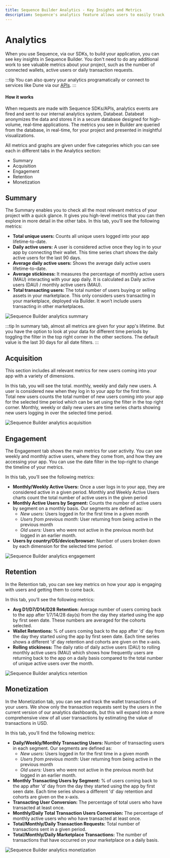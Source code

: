 ```yaml
---
title: Sequence Builder Analytics - Key Insights and Metrics
description: Sequence's analytics feature allows users to easily track key metrics in Sequence Builder without additional work. By using Sequence SDKs/APIs, analytics events are sent to Databeat for real-time storage and visualization.
---
```


# Analytics

When you use Sequence, via our SDKs, to build your application, you can see key insights in Sequence Builder. 
You don't need to do any additional work to see valuable metrics about your project, such as the number
of connected wallets, active users or daily transaction requests.

:::tip
You can also query your analytics programatically or connect to services like Dune via our [APIs](/api/analytics/overview).
:::

#### How it works

When requests are made with Sequence SDKs/APIs, analytics events are fired and sent to our internal analytics system, Databeat.
Databeat anonymizes the data and stores it in a secure database designed for high-volume, real-time applications. The metrics you see in Builder are 
queried from the database, in real-time, for your project and presented in insightful visualizations. 

All metrics and graphs are given under five categories which you can see each in different tabs in the Analytics section:
- Summary
- Acquisition
- Engagement
- Retention
- Monetization

## Summary

The Summary enables you to check all the most relevant metrics of your project with a quick glance. It gives you high-level metrics that you can then explore in more detail in the other tabs.
In this tab, you’ll see the following metrics:
- **Total unique users:** Counts all unique users logged into your app lifetime-to-date.
- **Daily active users:** A user is considered active once they log in to your app by connecting their wallet. This time series chart shows the daily active users for the last 90 days.
- **Average daily active users:** Shows the average daily active users lifetime-to-date.
- **Average stickiness:** It measures the percentage of monthly active users (MAU) interacting with your app daily. It is calculated as Daily active users (DAU) / monthly active users (MAU).
- **Total transacting users:** The total number of users buying or selling assets in your marketplace. This only considers users transacting in your marketplace, deployed via Builder. It won’t include users transacting in other marketplaces.

![Sequence Builder analytics summary](/img/builder/builder_analytics_summary.png)

:::tip 
In summary tab, almost all metrics are given for your app's lifetime. But you have the option to look at your data for different time periods
by toggling the filter in the top right corner in the other sections. The default value is the last 30 days for all date filters.
:::

## Acquisition
This section includes all relevant metrics for new users coming into your app with a variety of dimensions.

In this tab, you will see the total. monthly, weekly and daily new users. A user is considered new when they log in to your app for the first time.  
Total new users counts the total number of new users coming into your app for the selected time period which can be set using the filter in the top right corner.
Monthly, weekly or daily new users are time series charts showing new users logging in over the selected time period.

![Sequence Builder analytics acquisition](/img/builder/builder_analytics_acquisition.png)

## Engagement
The Engagement tab shows the main metrics for user activity. You can see weekly and monthly active users, where they come from, and how they are accessing your app.
You can use the date filter in the top-right to change the timeline of your metrics.

In this tab, you’ll see the following metrics:
- **Monthly/Weekly Active Users:** Once a user logs in to your app, they are considered active in a given period.
Monthly and Weekly Active Users charts count the total number of active users in the given period
- **Monthly Active Users by Segment:** Counts the number of active users by segment on a monthly basis. Our segments are defined as:
    - *New users:* Users logged in for the first time in a given month
    - *Users from previous month:* User returning from being active in the previous month
    - *Old users:* Users who were not active in the previous month but logged in an earlier month.
- **Users by country/OS/device/browser:** Number of users broken down by each dimension for the selected time period.

![Sequence Builder analytics engagement](/img/builder/builder_analytics_engagement.png)

## Retention
In the Retention tab, you can see key metrics on how your app is engaging with users and getting them to come back.

In this tab, you’ll see the following metrics:
- **Avg D1/D7/D14/D28 Retention:** Average number of users coming back to the app after 1/7/14/28 day(s) from the day they started using the app by first seen date. These numbers are averaged for the cohorts selected.
- **Wallet Retentions:** % of users coming back to the app after 'd' day from the day they started using the app by first seen date. Each time series shows a different 'd' day retention and cohorts are given on the x-axis.
- **Rolling stickiness:** The daily ratio of daily active users (DAU) to rolling monthly active users (MAU) which shows how frequently users are returning back to the app on a daily basis compared to the total number of unique active users over the month.

![Sequence Builder analytics retention](/img/builder/builder_analytics_retention.png)

## Monetization
In the Monetization tab, you can see and track the wallet transactions of your users. We show only the transaction requests sent by the users in the current version of our analytics dashboards, but this will expand into a more comprehensive view of all user transactions by estimating the value of transactions in USD.

In this tab, you’ll find the following metrics:

- **Daily/Weekly/Monthly Transacting Users:** Number of transacting users in each segment. Our segments are defined as:
  - *New users:* Users logged in for the first time in a given month
  - *Users from previous month:* User returning from being active in the previous month
  - *Old users:* Users who were not active in the previous month but logged in an earlier month.
- **Monthly Transacting Users by Segment:** % of users coming back to the app after 'd' day from the day they started using the app by first seen date. Each time series shows a different 'd' day retention and cohorts are given on the x-axis.
- **Transacting User Conversion:** The percentage of total users who have transacted at least once.
- **Monthly/Daily Total Transaction Users Conversion:** The percentage of monthly active users who who have transacted at least once.
- **Total/Monthly/Daily Transaction Requests:** Total number of transactions sent in a given period.
- **Total/Monthly/Daily Marketplace Transactions:** The number of transactions that have occurred on your marketplace on a daily basis.

![Sequence Builder analytics monetization](/img/builder/builder_analytics_monetization.png)
